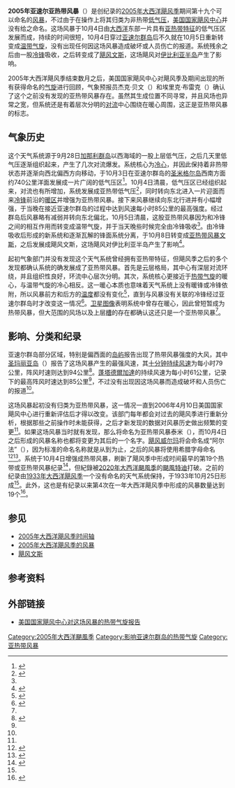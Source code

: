 {{Infobox Hurricane
| Name=亚速尔亚热带风暴<br />{{lang|en|Azores subtropical storm}}
| Type=亚热带风暴
| Year=2005
| Basin=Atl
| Image location=Unnamed subtropical storm (2005).jpg
| Image name=风暴在[[亚速尔群岛|亚速尔群岛]]附近达到最高强度
| Formed=2005年10月4日
| Dissipated=2005年10月5日
| 1-min winds=45
| Pressure=997
| Damages=
| Inflated=
| Fatalities=无报告
| Areas=[[亚速尔群岛|亚速尔群岛]]
| Hurricane season=[[2005年大西洋颶風季|2005年大西洋颶風季]]
}}
'''2005年亚速尔亚热带风暴'''（{{lang-en|2005 Azores subtropical storm}}）是创纪录的[[2005年大西洋飓风季|2005年大西洋飓风季]]期间第十九个可以命名的[[风暴|风暴]]，不过由于在操作上将其归类为非热带[[低气压|低气压]]，[[国家飓风中心|美国国家飓风中心]]并没有给之命名。这场风暴于10月4日由[[大西洋|大西洋]]东部一片具有[[亚热带气旋|亚热带特征]]的低气压区发展而成，持续的时间很短，10月4日穿过[[亚速尔群岛|亚速尔群岛]]后不久就在10月5日重新转变成[[温带气旋|温带气旋]]，没有出现任何因这场风暴造成破坏或人员伤亡的报道。系统残余之后由一股[[冷锋|冷锋]]吸收，之后转变成了[[飓风文斯_(2005年)|飓风文斯]]，这场飓风对[[伊比利亚半岛|伊比利亚半岛]]产生了影响。

2005年大西洋飓风季结束数月之后，美国国家飓风中心对飓风季及期间出现的所有获得命名的[[气旋|气旋]]进行回顾，气象预报员杰克·贝文（{{lang|en|Jack Beven}}）和埃里克·布雷克（{{lang|en|Eric Blake}}）确认了这个之前没有发现的亚热带风暴存在。虽然其生成位置不同寻常，并且风场也异常之宽，但系统还是有着层次分明的[[对流|对流]]中心围绕在暖心周围，这正是亚热带风暴的标志。

== 气象历史 ==
{{storm path|2005 Atlantic subtropical storm 19 track.png}}
这个天气系统源于9月28日[[加那利群岛|加那利群岛]]以西海域的一股上层低气压，之后几天里低气压逐渐组织起来，产生了几次对流爆发。系统核心为[[冷心低压|冷心]]，并因此保持着非热带状态并逐渐向西北偏西方向移动，于10月3日在亚速尔群岛的[[圣米格尔岛|圣米格尔岛]]西南方面约740公里洋面发展成一片广阔的低气压区<ref name="MWR 2005AHS">{{cite journal | author = Beven II, John L., Lixion A Avila, Eric S. Blake, Daniel P. Brown, James L. Franklin, Richard D. Knabb, Richard J. Pasch, Famie R. Rhome, and Stacy R. Stewart | title = Annual Summary: Atlantic Hurricane Season of 2005 | journal = Monthly Weather Review | publisher = American Meteorological Society | volume = 136 | issue = 3 | pages = 1131-1141 | accessdate = 2008-09-08 | url = http://www.aoml.noaa.gov/general/lib/lib1/nhclib/mwreviews/2005.pdf | format = [[PDF|PDF]] | doi = 10.1175/2007MWR2074.1 | bibcode = 2008MWRv..136.1109B | archiveurl = https://web.archive.org/web/20131126081341/http://www.aoml.noaa.gov/general/lib/lib1/nhclib/mwreviews/2005.pdf | archivedate = 2013-11-26 | deadurl = no | date = 2008-03 }}</ref>。10月4日清晨，低气压区已经组织起来，对流也有所增加，系统发展成亚热带低气压<ref name="AzoresTCR">{{cite web | author = National Hurricane Center | date = 2006-04-10 | title = Tropical Cyclone Report: Unnamed Subtropical Storm | publisher = National Oceanic and Atmospheric Administration | accessdate = 2014-03-23 | format = PDF | url = http://www.nhc.noaa.gov/pdf/TCR-AL212005_Unnamed.pdf | archiveurl = https://web.archive.org/web/20131107164849/http://www.nhc.noaa.gov/pdf/TCR-AL212005_Unnamed.pdf | deadurl = yes | archivedate = 2013-11-07 }}</ref>，同时转向东北进入一片迎面而来[[冷锋|冷锋]]前沿的[[暖锋|暖区]]并增强为亚热带风暴。接下来风暴继续向东北行进并有小幅增强，于当晚在接近亚速尔群岛的过程中达到风速每小时85公里的最高强度。经过群岛后风暴略有减弱并转向东北偏北，10月5日清晨，这股亚热带风暴因为和冷锋之间的相互作用而转变成温带气旋，并于当天晚些时候完全由冷锋吸收<ref name="AzoresTCR" />。由冷锋吸收后形成的新系统和逐渐瓦解的锋面系统分离，于10月8日转变成[[飓风文斯_(2005年)|亚热带风暴文斯]]，之后发展成飓风文斯，这场飓风对伊比利亚半岛产生了影响<ref name="VinceTCR">{{cite web | author = National Hurricane Center | title = Tropical Cyclone Report: Hurricane Vince | publisher = National Oceanic and Atmospheric Administration | date = 2006-02-22 | accessdate = 2006-05-04 | format = PDF | url = http://www.nhc.noaa.gov/pdf/TCR-AL242005_Vince.pdf | archivedate = 2013-11-06 | deadurl = no | archiveurl = https://web.archive.org/web/20131106021938/http://www.nhc.noaa.gov/pdf/TCR-AL242005_Vince.pdf }}</ref>。

起初气象部门并没有发现这个天气系统曾经拥有亚热带特征，但飓风季之后的多个发现都确认系统的确发展成了亚热带风暴。首先是云层格局，其中心有深层对流环绕，并且组织性良好，环流中心层次分明。其次，系统核心更接近于[[热带气旋|热带气旋]]的暖心，与温带气旋的冷心相反。这一暖心本质也意味着天气系统上没有暖锋或冷锋依附，所以风暴前方和后方的[[温度|温度]]都没有变化<ref name="wunderground_Oct2_8">{{cite web | author = Computer Generated | date = 2005-10-08 | accessdate = 2014-03-23 | publisher = Weather Underground | title = History for Santa Maria, Azores: Week of October 2, 2005 through October 8, 2005 | archivedate = 2014-03-23 | deadurl = no | archiveurl = https://web.archive.org/web/20140323120522/http://www.wunderground.com/history/airport/LPAZ/2005/10/6/WeeklyHistory.html | url = http://www.wunderground.com/history/airport/LPAZ/2005/10/6/WeeklyHistory.html }}</ref>，直到与风暴没有关联的冷锋经过亚速尔群岛时才改变这一情况<ref name="wunderground_Oct6">{{cite web | author = Computer Generated | date = 2005-10-06 | accessdate = 2014-03-23 | publisher = Weather Underground | title = History for Santa Maria, Azores: Thursday, October 6, 2005 | url = http://www.wunderground.com/history/airport/LPAZ/2005/10/6/DailyHistory.html | archivedate = 2014-03-23 | deadurl = no | archiveurl = https://web.archive.org/web/20140323121520/http://www.wunderground.com/history/airport/LPAZ/2005/10/6/DailyHistory.html }}</ref>。[[卫星图像|卫星图像]]表明系统中曾存在暖心，因此曾短暂成为热带风暴，但大范围的风场以及上层[[低压槽|槽]]的存在都确认这还只是一个亚热带风暴<ref name="AzoresTCR" />。

== 影响、分类和纪录 ==
亚速尔群岛部分区域，特别是偏西面的[[岛屿|岛屿]]报告出现了热带风暴强度的大风，其中[[圣玛丽亚岛|圣玛丽亚岛]]（{{lang|en|Santa Maria Island}}）报告了这场风暴产生的最强风速，其[[最大持续风速#定义|十分钟持续风速]]为每小时79公里，阵风时速则达到94公里<ref name="wunderground_Maria_Oct4">{{cite web | author = Computer Generated | publisher = Weather Underground | date = 2005-10-04 | accessdate = 2014-03-23 | title = History for Santa Maria, Azores: Tuesday, October 4, 2005 | archivedate = 2014-03-23 | deadurl = no | archiveurl = https://web.archive.org/web/20140323123253/http://www.wunderground.com/history/airport/LPAZ/2005/10/4/DailyHistory.html?req_city=NA&req_state=NA&req_statename=NA | url = http://www.wunderground.com/history/airport/LPAZ/2005/10/4/DailyHistory.html?req_city=NA&req_state=NA&req_statename=NA }}</ref>。[[蓬塔德爾加達|蓬塔德爾加達]]的持续风速为每小时61公里，记录下的最高阵风时速达到85公里<ref name="MWR 2005AHS" />，不过没有出现因这场风暴而造成破坏和人员伤亡的报道<ref name="AzoresTCR" />。

这场风暴起初没有归类为亚热带风暴，这一情况一直到2006年4月10日美国国家飓风中心进行重新评估后才得以改变。该部门每年都会对过去的飓风季进行重新分析，根据那些之前操作时未能获得，之后才新发现的数据对风暴历史做出频繁的变更<ref name="AzoresTCR" />。如果这场风暴当时就有发现，那么将命名为亚热带风暴泰米（{{lang|en|Tammy}}），而10月4日之后形成的风暴名称也都将变更为其后的一个名字。[[飓风威尔玛|飓风威尔玛]]将会命名成“阿尔法”（{{lang|en|Alpha}}），因为标准的命名名称就是从{{lang|en|A}}到{{lang|en|W}}为止，之后的风暴将使用希腊字母命名<ref>{{cite web | author = Bob King | publisher = Palm Beach Post | date = 2006-04-11 | accessdate = 2008-08-11 | title = Wilma should've been Alpha | deadurl = yes | archivedate = 2012-03-20 | url = http://www.palmbeachpost.com/storm/content/shared-blogs/palmbeach/storm/entries/2006/04/wilma_should_ha.html | archiveurl = https://web.archive.org/web/20120320053801/http://www.palmbeachpost.com/storm/content/shared-blogs/palmbeach/storm/entries/2006/04/wilma_should_ha.html }}</ref><ref name="AOML_FAQ">{{cite web | author = Neal Dorst | publisher = Atlantic Oceanographic and Meteorological Laboratory | date = 2007-05-08 | accessdate = 2008-08-17 | title = What happens if they run out of names on the list? | url = http://www.aoml.noaa.gov/hrd/tcfaq/B6.html | archiveurl = https://web.archive.org/web/20131111163229/http://www.aoml.noaa.gov/hrd/tcfaq/B6.html | archivedate = 2013-11-11 | deadurl = no }}</ref>。系统于10月4日增强成热带风暴，刷新了飓风季中形成时间最早的第19个热带或亚热带风暴纪录<ref name="hurdat">{{cite web | author = NHC Hurricane Research Division | title = Atlantic hurricane best track ("HURDAT") | publisher = NOAA | date = 2008-01-01 | accessdate = 2008-08-10 | url = http://www.aoml.noaa.gov/hrd/hurdat/tracks1851to2007-apr08.txt | archiveurl = https://web.archive.org/web/20130303220640/http://www.aoml.noaa.gov/hrd/hurdat/tracks1851to2007-apr08.txt | archivedate = 2013-03-03 | deadurl = no }}</ref>，但紀錄被[[2020年大西洋颶風季|2020年大西洋颶風季]]的[[2020年大西洋颶風季|颶風特迪]]打破。之前的纪录由[[1933年大西洋飓风季|1933年大西洋飓风季]]一个没有命名的天气系统保持，于1933年10月25日形成<ref name="hurdat" />。此外，这也是有纪录以来第4次在一年大西洋飓风季中形成的风暴数量达到19个<ref name="NHC">{{cite web |author=National Hurricane Center |date=2008-06-23 |title=NHC/TPC Archive of Hurricane Seasons |publisher=NOAA |accessdate=2014-03-23 |url=http://www.nhc.noaa.gov/data/ |archiveurl=https://web.archive.org/web/20140215225055/http://www.nhc.noaa.gov/data/ |archivedate=2014-02-15 |deadurl=no }}</ref>。

== 参见 ==
{{Portal|热带气旋}}
* [[2005年大西洋飓风季时间轴|2005年大西洋飓风季时间轴]]
* [[2005年大西洋飓风季的风暴|2005年大西洋飓风季的风暴]]
* [[飓风文斯|飓风文斯]]

== 参考资料 ==
{{Reflist|colwidth=30em}}

== 外部链接 ==
* [https://web.archive.org/web/20131105043324/http://www.nhc.noaa.gov/pdf/TCR-AL212005_Unnamed.pdf 美国国家飓风中心对这场风暴的热带气旋报告]
{{2005 Atlantic hurricane season buttons}}

{{DEFAULTSORT:2005 Azores Subtropical Storm}}
[[Category:2005年大西洋颶風季|Category:2005年大西洋颶風季]]
[[Category:影响亚速尔群岛的热带气旋|Category:影响亚速尔群岛的热带气旋]]
[[Category:亚热带风暴|Category:亚热带风暴]]
{{Featured article}}